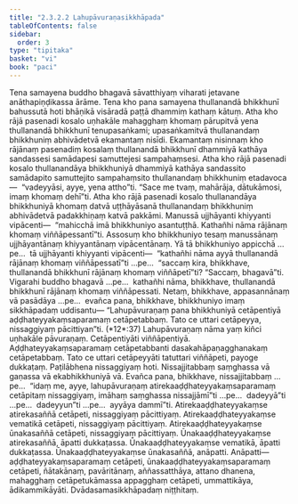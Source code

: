 ```yaml
---
title: "2.3.2.2 Lahupāvuraṇasikkhāpada"
tableOfContents: false
sidebar:
  order: 3
type: "tipitaka"
basket: "vi"
book: "paci"
---
```



<DynamicBreadcrumb />

<Division number="788" book="paci" bookNo="2" page="336">

<Paragraph number="2552" book="paci">
Tena samayena buddho bhagavā sāvatthiyaṃ viharati jetavane anāthapiṇḍikassa ārāme. Tena kho pana samayena thullanandā bhikkhunī bahussutā hoti bhāṇikā visāradā paṭṭā dhammiṃ kathaṃ kātuṃ. Atha kho rājā pasenadi kosalo uṇhakāle mahagghaṃ khomaṃ pārupitvā yena thullanandā bhikkhunī tenupasaṅkami; upasaṅkamitvā thullanandaṃ bhikkhuniṃ abhivādetvā ekamantaṃ nisīdi. Ekamantaṃ nisinnaṃ kho rājānaṃ pasenadiṃ kosalaṃ thullanandā bhikkhunī dhammiyā kathāya sandassesi samādapesi samuttejesi sampahaṃsesi. Atha kho rājā pasenadi kosalo thullanandāya bhikkhuniyā dhammiyā kathāya sandassito samādapito samuttejito sampahaṃsito thullanandaṃ bhikkhuniṃ etadavoca—  “vadeyyāsi, ayye, yena attho”ti. “Sace me tvaṃ, mahārāja, dātukāmosi, imaṃ khomaṃ dehī”ti. Atha kho rājā pasenadi kosalo thullanandāya bhikkhuniyā khomaṃ datvā uṭṭhāyāsanā thullanandaṃ bhikkhuniṃ abhivādetvā padakkhiṇaṃ katvā pakkāmi. Manussā ujjhāyanti khiyyanti vipācenti—  “mahicchā imā bhikkhuniyo asantuṭṭhā. Kathañhi nāma rājānaṃ khomaṃ viññāpessantī”ti.
</Paragraph>

<Paragraph number="2553" book="paci">
Assosuṃ kho bhikkhuniyo tesaṃ manussānaṃ ujjhāyantānaṃ khiyyantānaṃ vipācentānaṃ. Yā tā bhikkhuniyo appicchā …pe…  tā ujjhāyanti khiyyanti vipācenti—  “kathañhi nāma ayyā thullanandā rājānaṃ khomaṃ viññāpessatī”ti …pe…  “saccaṃ kira, bhikkhave, thullanandā bhikkhunī rājānaṃ khomaṃ viññāpetī”ti? “Saccaṃ, bhagavā”ti. Vigarahi buddho bhagavā …pe…  kathañhi nāma, bhikkhave, thullanandā bhikkhunī rājānaṃ khomaṃ viññāpessati. Netaṃ, bhikkhave, appasannānaṃ vā pasādāya …pe…  evañca pana, bhikkhave, bhikkhuniyo imaṃ sikkhāpadaṃ uddisantu—
</Paragraph>

</Division>
<Division number="789" book="paci" bookNo="2" page="337">

<Paragraph number="2554" book="paci">
<Emphasis>“Lahupāvuraṇaṃ pana bhikkhuniyā cetāpentiyā aḍḍhateyyakaṃsaparamaṃ cetāpetabbaṃ. Tato ce uttari cetāpeyya, nissaggiyaṃ pācittiyan”</Emphasis>ti. (*12*:<Emphasis>37</Emphasis>)
</Paragraph>

</Division>
<Division number="790" book="paci" bookNo="2" page="337">

<Paragraph number="2555" book="paci">
<Emphasis>Lahupāvuraṇaṃ</Emphasis> nāma yaṃ kiñci uṇhakāle pāvuraṇaṃ.
</Paragraph>

<Paragraph number="2556" book="paci">
<Emphasis>Cetāpentiyā</Emphasis>ti viññāpentiyā.
</Paragraph>

<Paragraph number="2557" book="paci">
<Emphasis>Aḍḍhateyyakaṃsaparamaṃ cetāpetabban</Emphasis>ti dasakahāpaṇagghanakaṃ cetāpetabbaṃ.
</Paragraph>

<Paragraph number="2558" book="paci">
<Emphasis>Tato ce uttari cetāpeyyā</Emphasis>ti tatuttari viññāpeti, payoge dukkaṭaṃ. Paṭilābhena nissaggiyaṃ hoti. Nissajjitabbaṃ saṃghassa vā gaṇassa vā ekabhikkhuniyā vā. Evañca pana, bhikkhave, nissajjitabbaṃ …pe…  “idaṃ me, ayye, lahupāvuraṇaṃ atirekaaḍḍhateyyakaṃsaparamaṃ cetāpitaṃ nissaggiyaṃ, imāhaṃ saṃghassa nissajjāmī”ti …pe…  dadeyyā”ti …pe…  dadeyyun”ti …pe…  ayyāya dammī”ti.
</Paragraph>

</Division>
<Division number="791" book="paci" bookNo="2" page="338">

<Paragraph number="2559" book="paci">
Atirekaaḍḍhateyyakaṃse atirekasaññā cetāpeti, nissaggiyaṃ pācittiyaṃ. Atirekaaḍḍhateyyakaṃse vematikā cetāpeti, nissaggiyaṃ pācittiyaṃ. Atirekaaḍḍhateyyakaṃse ūnakasaññā cetāpeti, nissaggiyaṃ pācittiyaṃ.
</Paragraph>

<Paragraph number="2560" book="paci">
Ūnakaaḍḍhateyyakaṃse atirekasaññā, āpatti dukkaṭassa. Ūnakaaḍḍhateyyakaṃse vematikā, āpatti dukkaṭassa. Ūnakaaḍḍhateyyakaṃse ūnakasaññā, anāpatti.
</Paragraph>

</Division>
<Division number="792" book="paci" bookNo="2" page="338">

<Paragraph number="2561" book="paci">
Anāpatti—  aḍḍhateyyakaṃsaparamaṃ cetāpeti, ūnakaaḍḍhateyyakaṃsaparamaṃ cetāpeti, ñātakānaṃ, pavāritānaṃ, aññassatthāya, attano dhanena, mahagghaṃ cetāpetukāmassa appagghaṃ cetāpeti, ummattikāya, ādikammikāyāti.

</Paragraph>
</Division>

<Paragraph number="2562" type="center" book="paci">
Dvādasamasikkhāpadaṃ niṭṭhitaṃ.
</Paragraph>